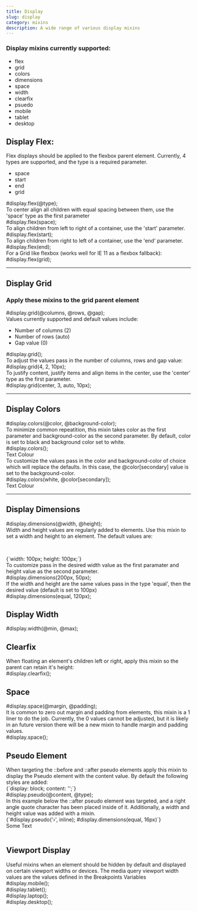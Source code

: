 ```yaml
---
title: Display
slug: display
category: mixins
description: A wide range of various display mixins
---
```



### Display mixins currently supported:

* flex
* grid
* colors
* dimensions
* space
* width
* clearfix
* psuedo
* mobile
* tablet
* desktop

## Display Flex:

<div className={`code-block__description`}>
  Flex displays should be applied to the flexbox parent element. 
  Currently, 4 types are supported, and the type is a required 
  parameter.
</div>

* space
* start
* end
* grid

<div className="code-block">
  <CodeBlock>
    #display.flex(@type);
  </CodeBlock>
</div>

<div className={`code-block__description`}>
  To center align all children with equal spacing between them, use the
  'space' type as the first parameter
</div>

<div className="code-block">
  <CodeBlock>
    #display.flex(space);
  </CodeBlock>

  <div className="display display--01">
    <div className="display__child"></div>
    <div className="display__child"></div>
    <div className="display__child"></div>
  </div>
</div>

<div className={`code-block__description`}>
  To align children from left to right of a container, use the 
  'start' parameter.
</div>

<div className="code-block">
  <CodeBlock>
    #display.flex(start);
  </CodeBlock>

  <div className="display display--02">
    <div className="display__child"></div>
    <div className="display__child"></div>
    <div className="display__child"></div>
  </div>
</div>

<div className={`code-block__description`}>
  To align children from right to left of a container, use the 
  'end' parameter.
</div>

<div className="code-block">
  <CodeBlock>
    #display.flex(end);
  </CodeBlock>

  <div className="display display--03">
    <div className="display__child"></div>
    <div className="display__child"></div>
    <div className="display__child"></div>
  </div>
</div>

<div className={`code-block__description`}>
  For a Grid like flexbox (works well for IE 11 as a flexbox fallback):
</div>

<div className="code-block">
  <CodeBlock>
    #display.flex(grid);
  </CodeBlock>

  <div className="display display--04">
    <div className="display__child"></div>
    <div className="display__child"></div>
    <div className="display__child"></div>
    <div className="display__child"></div>
    <div className="display__child"></div>
    <div className="display__child"></div>
    <div className="display__child"></div>
    <div className="display__child"></div>
  </div>
</div>

<hr />

## Display Grid
### Apply these mixins to the grid parent element 

<div className="code-block">
  <CodeBlock mixinName={`grid`}>
    #display.grid(@columns, @rows, @gap);
  </CodeBlock>
</div>

<div className={`code-block__description`}>
  Values currently supported and default values include:
</div>

* Number of columns (2)
* Number of rows (auto)
* Gap value (0)

<div className="code-block">
  <CodeBlock mixinName={`grid`}>
    #display.grid();
  </CodeBlock>

  <div className="display display--05">
    <div className="display__child"></div>
    <div className="display__child"></div>
    <div className="display__child"></div>
    <div className="display__child"></div>
  </div>
</div>

<div className={`code-block__description`}>
  To adjust the values pass in the number of columns, 
  rows and gap value:
</div>

<div className="code-block">
  <CodeBlock mixinName={`grid`}>
    #display.grid(4, 2, 10px);
  </CodeBlock>

  <div className="display display--06">
    <div className="display__child"></div>
    <div className="display__child"></div>
    <div className="display__child"></div>
    <div className="display__child"></div>
    <div className="display__child"></div>
    <div className="display__child"></div>
    <div className="display__child"></div>
    <div className="display__child"></div>
  </div>
</div>

<div className={`code-block__description`}>
  To justify content, justify items and align items in the center,
  use the 'center' type as the first parameter.
</div>

<div className="code-block">
  <CodeBlock mixinName={`grid`}>
    #display.grid(center, 3, auto, 10px);
  </CodeBlock>

  <div className="display display--07">
    <div className="display__child"></div>
    <div className="display__child"></div>
    <div className="display__child"></div>
    <div className="display__child"></div>
    <div className="display__child"></div>
    <div className="display__child"></div>
    <div className="display__child"></div>
    <div className="display__child"></div>
    <div className="display__child"></div>
  </div>
</div>

<hr />

## Display Colors

<div className="code-block">
  <CodeBlock>
    #display.colors(@color, @background-color);
  </CodeBlock>
</div>

<div className={`code-block__description`}>
  To minimize common repeatition, this mixin takes color as the first parameter and 
  background-color as the second parameter. By default, color is set to black and 
  background color set to white.
</div>

<div className="code-block">
  <CodeBlock>
    #display.colors();
  </CodeBlock>

  <div className="display display--08">Text Colour</div>
</div>

<div className={`code-block__description`}>
  To customize the values pass in the color and background-color of choice which will
  replace the defaults. In this case, the @color[secondary] value is set to the 
  background-color.
</div>

<div className="code-block">
  <CodeBlock>
    #display.colors(white, @color[secondary]);
  </CodeBlock>

  <div className="display display--09">Text Colour</div>
</div>

<hr />

## Display Dimensions

<div className="code-block">
  <CodeBlock>
    #display.dimensions(@width, @height);
  </CodeBlock>

  <div className="display display-secondary display--10" />
</div>

<div className={`code-block__description`}>
  Width and height values are regularly added to elements. Use this mixin to set a 
  width and height to an element. The default values are:
  <p>&nbsp;</p>
  
  <CodeBlock>
    {`width: 100px;
height: 100px;`}
  </CodeBlock>
</div>

<div className={`code-block__description`}>
  To customize pass in the desired width value as the first paramater and height
  value as the second parameter. 
</div>

<div className="code-block">
  <CodeBlock>
    #display.dimensions(200px, 50px);
  </CodeBlock>

  <div className="display display-secondary display--11" />
</div>

<div className={`code-block__description`}>
  If the width and height are the same values pass in the type 'equal', then the 
  desired value (default is set to 100px)
</div>

<div className="code-block">
  <CodeBlock>
    #display.dimensions(equal, 120px);
  </CodeBlock>

  <div className="display display-secondary display--12" />
</div>

## Display Width

<div className="code-block">
  <CodeBlock>
    #display.width(@min, @max);
  </CodeBlock>
</div>

## Clearfix

<div className={`code-block__description`}>
  When floating an element's children left or right, apply this mixin so the parent 
  can retain it's height:
</div>

<div className="code-block">
  <CodeBlock>
    #display.clearfix();
  </CodeBlock>

  <div className="display display--13">
    <div className="display__child display__child-left"></div>
    <div className="display__child display__child-right"></div>
  </div>
</div>

## Space

<div className="code-block">
  <CodeBlock>
    #display.space(@margin, @padding);
  </CodeBlock>
</div>

<div className={`code-block__description`}>
  It is common to zero out margin and padding from elements, this mixin is a 1 liner 
  to do the job. Currently, the 0 values cannot be adjusted, but it is likely in an 
  future version there will be a new mixin to handle margin and padding values.
</div>

<div className="code-block">
  <CodeBlock>
    #display.space();
  </CodeBlock>
</div>

## Pseudo Element

<div className={`code-block__description`}>
  When targeting the ::before and ::after pseudo elements apply this mixin to 
  display the Pseudo element with the content value. By default the following
  styles are added:

  <div className="code-block">
    <CodeBlock>
      {`display: block; 
content: '';`}
    </CodeBlock>
  </div>
</div>

<div className="code-block">
  <CodeBlock>
    #display.pseudo(@content, @type);
  </CodeBlock>
</div>

<div className={`code-block__description`}>
  In this example below the ::after pseudo element was targeted, and a 
  right angle quote character has been placed inside of it. Additionally, 
  a width and height value was added with a mixin. 
</div>

<div className="code-block">
  <CodeBlock>
    {`#display.pseudo('›', inline);
#display.dimensions(equal, 16px)`}
  </CodeBlock>

  <div className="display display--14"><span>Some Text</span></div>
</div>

<br />

## Viewport Display

<div className={`code-block__description`}>
  Useful mixins when an element should be hidden by default and displayed on 
  certain viewport widths or devices. The media query viewport width values are 
  the values defined in the <Link to={`/variables/breakpoints`}>Breakpoints Variables</Link>
</div>

<div className="code-block">
  <CodeBlock>
    #display.mobile();
  </CodeBlock>
</div>

<div className="code-block">
  <CodeBlock>
    #display.tablet();
  </CodeBlock>
</div>

<div className="code-block">
  <CodeBlock>
    #display.laptop();
  </CodeBlock>
</div>

<div className="code-block">
  <CodeBlock>
    #display.desktop();
  </CodeBlock>
</div>
